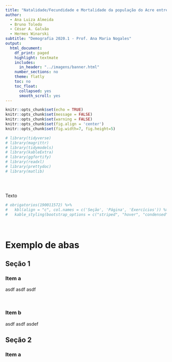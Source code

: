 ```yaml
---
title: "Natalidade/Fecundidade e Mortalidade da população do Acre entre os anos de 2000 e 2020"
author: 
  - Ana Luiza Almeida 
  - Bruno Toledo 
  - César A. Galvão 
  - Hermes Winarski
subtitle: "Demografia 2020.1 - Prof. Ana Maria Nogales"
output:
  html_document:
    df_print: paged
    highlight: textmate
    includes:
      in_header: "../imagens/banner.html"
    number_sections: no
    theme: flatly
    toc: no
    toc_float:
      collapsed: yes
      smooth_scroll: yes
---
```


<style>
body {
text-align: justify}
</style>

```r
knitr::opts_chunk$set(echo = TRUE)
knitr::opts_chunk$set(message = FALSE)
knitr::opts_chunk$set(warning = FALSE)
knitr::opts_chunk$set(fig.align = 'center')
knitr::opts_chunk$set(fig.width=7, fig.height=5)

# library(tidyverse)
# library(magrittr)
# library(tidymodels)
# library(kableExtra)
# library(ggfortify)
# library(readxl)
# library(prettydoc)
# library(matlib)
```

```r


```


<br>

Texto


```r
# obrigatorios(190011572) %>%
#   kbl(align = "c", col.names = c('Seção', 'Página', 'Exercícios')) %>%
#   kable_styling(bootstrap_options = c("striped", "hover", "condensed"), full_width = F, position = "center")
```

<br>

# Exemplo de abas {.tabset}

## Seção 1 

### Item a

asdf
asdf
asdf


<br>

### Item b

asdf
asdf
asdef




## Seção 2

### Item a

